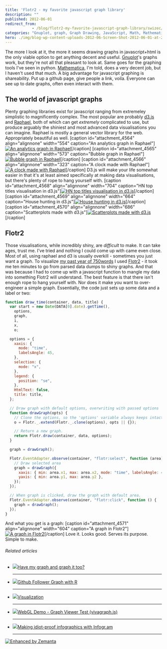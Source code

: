 ```yaml
---
title: 'Flotr2 - my favorite javascript graph library'
description: ""
published: 2012-06-01
redirect_from: 
            - /blog/flotr2-my-favorite-javascript-graph-library/swizec/4558
categories: "Gnuplot, graph, Graph Drawing, JavaScript, Math, Mathematica, Raphael, Uncategorized"
hero: ./img/blog-wp-content-uploads-2012-06-Screen-Shot-2012-06-01-at-2.41.59-PM.png
---
```


The more I look at it, the more it seems drawing graphs in javascript+html is the only viable option to get anything decent and useful. [Gnuplot](http://www.gnuplot.info/ "Gnuplot")'s graphs work, but they're not all that pleasant to look at. Same goes for the graphing tools I've seen in python. [Mathematica](http://www.wolfram.com/products/mathematica/ "Mathematica"), I'm told, does a very decent job, but I haven't used that much. A big advantage for javascript graphing is shareability. Put up a github page, give people a link, voila. Everyone can see up to date graphs, often even interact with them.

## The world of javascript graphs

Plenty graphing libraries exist for javascript ranging from extremeley simplistic to magnificently complex. The most popular are probably [d3.js](http://d3js.org/) and [Raphael](http://raphaeljs.com/), both of which can get _extremely_ complicated to use, but produce arguably the shiniest and most advanced data visualisations you can imagine. Raphael is mostly a general vector library for the web. Appropriately beautiful as well. \[caption id="attachment_4564" align="alignnone" width="554" caption="An analytics graph in Raphael"][![An analytics graph in Raphael](./img/An-analytics-graph-in-Raphael8ja3di.png "An analytics graph in Raphael")](./img/blog-wp-content-uploads-2012-06-Screen-Shot-2012-06-01-at-2.41.59-PM.png)\[/caption] \[caption id="attachment_4565" align="alignnone" width="573" caption="Bubble graph in Raphael"][![Bubble graph in Raphael](./img/Bubble-graph-in-Raphaelf03fhh.png "Bubble graph in Raphael")](./img/blog-wp-content-uploads-2012-06-Screen-Shot-2012-06-01-at-2.42.12-PM.png)\[/caption] \[caption id="attachment_4566" align="alignnone" width="323" caption="A clock made with Raphael"][![A clock made with Raphael](./img/A-clock-made-with-Raphaelb0g346.png "A clock made with Raphael")](./img/blog-wp-content-uploads-2012-06-Screen-Shot-2012-06-01-at-2.42.31-PM.png)\[/caption] D3.js will make your life somewhat easier in that it's at least aimed specifically at making data visualisations, but there's plenty of rope to hang yourself with. \[caption id="attachment_4568" align="alignnone" width="704" caption="HN top titles visualisation in d3.js"][![HN top titles visualisation in d3.js](./img/HN-top-titles-visualisation-in-d3jsj091di.png "HN top titles visualisation in d3.js")](./img/blog-wp-content-uploads-2012-06-Screen-Shot-2012-06-01-at-3.03.35-PM.png)\[/caption] \[caption id="attachment_4569" align="alignnone" width="664" caption="House hunting in d3.js"][![House hunting in d3.js](./img/House-hunting-in-d3js75id8d.png "House hunting in d3.js")](./img/blog-wp-content-uploads-2012-06-Screen-Shot-2012-06-01-at-2.46.31-PM.png)\[/caption] \[caption id="attachment_4570" align="alignnone" width="686" caption="Scatterplots made with d3.js"][![Scatterplots made with d3.js](./img/Scatterplots-made-with-d3jsdedj0e.png "Scatterplots made with d3.js")](./img/blog-wp-content-uploads-2012-06-Screen-Shot-2012-06-01-at-2.46.53-PM.png)\[/caption]

## Flotr2

Those visualisations, while incredibly shiny, are _difficult_ to make. It can take ages, trust me. I've tried and nothing I could come up with came even close. Most of all, using raphael and d3 is usually overkill - sometimes you just want a graph. To visualize [my past year of 750words](http://swizec.com/blog/a-year-of-750words-com-with-shiny-graphs/swizec/4378 "A year of 750words.com – with shiny graphs") I used [Flotr2](http://humblesoftware.com/flotr2/) - it took me ten minutes to go from parsed data dumps to shiny graphs. And that was because I had to come up with a javascript function to mangle my data into something Flotr2 will understand. The best feature is that there isn't enough rope to hang yourself with. Nor does it make you want to over-engineer a simple graph. Essentially, the code just sets up some data and a label or two:

```javascript
function draw_time(container, data, title) {
  var start = new Date(DATA[0].date).getTime(),
    options,
    graph,
    i,
    x,
    o;

  options = {
    xaxis: {
      mode: "time",
      labelsAngle: 45,
    },
    selection: {
      mode: "x",
    },
    legend: {
      position: "se",
    },
    HtmlText: false,
    title: title,
  };

  // Draw graph with default options, overwriting with passed options
  function drawGraph(opts) {
    // Clone the options, so the 'options' variable always keeps intact.
    o = Flotr._.extend(Flotr._.clone(options), opts || {});

    // Return a new graph.
    return Flotr.draw(container, data, options);
  }

  graph = drawGraph();

  Flotr.EventAdapter.observe(container, "flotr:select", function (area) {
    // Draw selected area
    graph = drawGraph({
      xaxis: { min: area.x1, max: area.x2, mode: "time", labelsAngle: 45 },
      yaxis: { min: area.y1, max: area.y2 },
    });
  });

  // When graph is clicked, draw the graph with default area.
  Flotr.EventAdapter.observe(container, "flotr:click", function () {
    graph = drawGraph();
  });
}
```

And what you get is a graph: \[caption id="attachment_4571" align="alignnone" width="604" caption="A graph in Flotr2"][![A graph in Flotr2](./img/A-graph-in-Flotr28a08f3.png "A graph in Flotr2")](./img/blog-wp-content-uploads-2012-06-Screen-Shot-2012-06-01-at-2.58.02-PM.png)\[/caption] Love it. Looks good. Serves its purpose. Simple to make.

###### Related articles

-   [![](http://i.zemanta.com/noimg_05_80_80.jpg)](http://ask.metafilter.com/215379/Have-my-graph-and-graph-it-too)[Have my graph and graph it too?](http://ask.metafilter.com/215379/Have-my-graph-and-graph-it-too)

    * * *

-   [![](http://i.zemanta.com/89526314_80_80.jpg)](http://www.r-bloggers.com/github-follower-graph-with-r/)[Github Follower Graph with R](http://www.r-bloggers.com/github-follower-graph-with-r/)

    * * *

-   [![](http://i.zemanta.com/noimg_02_80_80.jpg)](http://the.taoofmac.com/space/infoviz)[Visualization](http://the.taoofmac.com/space/infoviz)

    * * *

-   [![](http://i.zemanta.com/noimg_09_80_80.jpg)](http://www.webgl.com/2012/05/webgl-demo-graph-viewer-test-vivagraph-js/)[WebGL Demo - Graph Viewer Test (vivagraph.js)](http://www.webgl.com/2012/05/webgl-demo-graph-viewer-test-vivagraph-js/)

    * * *

-   [![](http://i.zemanta.com/91372938_80_80.jpg)](http://arstechnica.com/business/2012/05/making-idiot-proof-infographics-with-infogr-am/)[Making idiot-proof infographics with Infogr.am](http://arstechnica.com/business/2012/05/making-idiot-proof-infographics-with-infogr-am/)

    * * *

[![Enhanced by Zemanta](http://img.zemanta.com/zemified_e.png?x-id=5580d959-40bd-49d9-87ad-b9e911728ddb)](http://www.zemanta.com/?px "Enhanced by Zemanta")
